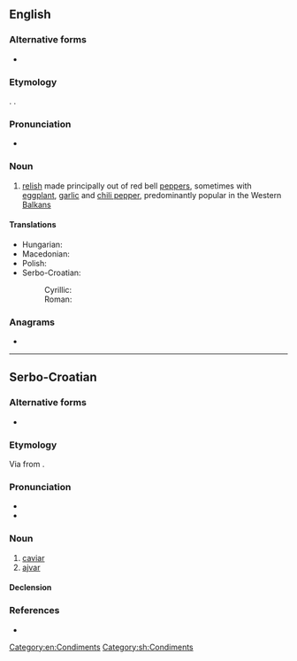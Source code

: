 ==English==
{{wikipedia}}

===Alternative forms===
* {{l|en|ayvar}}

===Etymology===
{{bor+|en|sh|àjvār||ajvar, caviar}}. {{doublet|en|caviar}}.

===Pronunciation===
* {{a|US}} {{IPA|en|/ˈaɪ.vɑɹ/}}

===Noun===
{{en-noun|-}}

# [[relish]] made principally out of red bell [[pepper]]s, sometimes with [[eggplant]], [[garlic]] and [[chili pepper]], predominantly popular in the Western [[Balkans]]

====Translations====
{{trans-top|a kind of relish}}
* Hungarian: {{t+|hu|ajvár}}
* Macedonian: {{t|mk|ајвар|m}}
* Polish: {{t+|pl|ajwar|m}}
* Serbo-Croatian:
*: Cyrillic: {{t|sh|а̀јва̄р|m|sc=Cyrl}}
*: Roman: {{t+|sh|àjvār|m}}
{{trans-mid}}
{{trans-bottom}}

===Anagrams===
* {{anagrams|en|a=aajrv|Vajra|vajra}}

[[Category:en:Condiments]]

----

==Serbo-Croatian==

===Alternative forms===
* {{l|sh|hàjvār}}

===Etymology===
Via {{metathesis|sh}} from {{der|sh|ota|خاویار|tr=havyar|sc=ota-Arab}}.

===Pronunciation===
* {{IPA|sh|/ǎjʋaːr/}}
* {{hyphenation|sh|aj|var}}

===Noun===
{{sh-noun|g=m|head=àjvār}}

# [[caviar]]
# [[#English|ajvar]]

====Declension====
{{sh-decl-noun
|àjvār|ajvari
|ajvára|ajvara
|ajvaru|ajvarima
|ajvar|ajvare
|ajvaru|ajvari
|ajvaru|ajvarima
|ajvarom|ajvarima
}}

===References===
* {{R:sh:HJP|f1xiXQ%3D%3D}}

[[Category:sh:Condiments]]